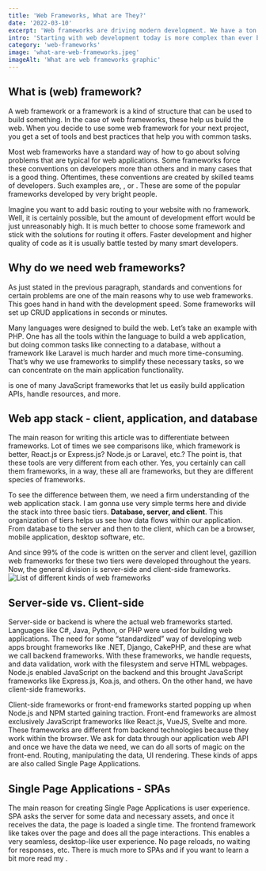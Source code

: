 ```yaml
---
title: 'Web Frameworks, What are They?'
date: '2022-03-10'
excerpt: 'Web frameworks are driving modern development. We have a ton of front-end and back-end frameworks to choose from, but what really are web frameworks?'
intro: 'Starting with web development today is more complex than ever before. This is partly due to the explosion of web frameworks available to us as developers. JavaScript especially brought this trend. There is even website counting how many days since last JS framework has been released. But what is a web framework?'
category: 'web-frameworks'
image: 'what-are-web-frameworks.jpeg'
imageAlt: 'What are web frameworks graphic'
---
```


## What is (web) framework?

A web framework or a framework is a kind of structure that can be used to build something. In the case of web frameworks, these help us build the web. When you decide to use some web framework for your next project, you get a set of tools and best practices that help you with common tasks.

Most web frameworks have a standard way of how to go about solving problems that are typical for web applications. Some frameworks force these conventions on developers more than others and in many cases that is a good thing. Oftentimes, these conventions are created by skilled teams of developers. Such examples are, <MdLink url='https://nextjs.org/' text='Next.js' />, <MdLink url='https://rubyonrails.org/' text='Ruby on Rails' /> or <MdLink url='https://laravel.com/' text='Laravel' />. These are some of the popular frameworks developed by very bright people.

Imagine you want to add basic routing to your website with no framework. Well, it is certainly possible, but the amount of development effort would be just unreasonably high. It is much better to choose some framework and stick with the solutions for routing it offers. Faster development and higher quality of code as it is usually battle tested by many smart developers.

## Why do we need web frameworks?

As just stated in the previous paragraph, standards and conventions for certain problems are one of the main reasons why to use web frameworks. This goes hand in hand with the development speed. Some frameworks will set up CRUD applications in seconds or minutes.

Many languages were designed to build the web. Let’s take an example with PHP. One has all the tools within the language to build a web application, but doing common tasks like connecting to a database, without a framework like Laravel is much harder and much more time-consuming. That’s why we use frameworks to simplify these necessary tasks, so we can concentrate on the main application functionality.

<MdLink url='https://expressjs.com/' text='Express.js' /> is one of many JavaScript
frameworks that let us easily build application APIs, handle resources, and more.

## Web app stack - client, application, and database

The main reason for writing this article was to differentiate between frameworks. Lot of times we see comparisons like, which framework is better, React.js or Express.js? Node.js or Laravel, etc.? The point is, that these tools are very different from each other. Yes, you certainly can call them frameworks, in a way, these all are frameworks, but they are different species of frameworks.

To see the difference between them, we need a firm understanding of the web application stack. I am gonna use very simple terms here and divide the stack into three basic tiers. **Database, server, and client**. This organization of tiers helps us see how data flows within our application. From database to the server and then to the client, which can be a browser, mobile application, desktop software, etc.

And since 99% of the code is written on the server and client level, gazillion web frameworks for these two tiers were developed throughout the years. Now, the general division is server-side and client-side frameworks. ![List of different kinds of web frameworks](/images/articles/web-frameworks.jpeg 'Different web frameworks')

## Server-side vs. Client-side

Server-side or backend is where the actual web frameworks started. Languages like C#, Java, Python, or PHP were used for building web applications. The need for some “standardized” way of developing web apps brought frameworks like .NET, Django, CakePHP, and these are what we call backend frameworks. With these frameworks, we handle requests, and data validation, work with the filesystem and serve HTML webpages. Node.js enabled JavaScript on the backend and this brought JavaScript frameworks like Express.js, Koa.js, and others. On the other hand, we have client-side frameworks.

Client-side frameworks or front-end frameworks started popping up when Node.js and NPM started gaining traction. Front-end frameworks are almost exclusively JavaScript frameworks like React.js, VueJS, Svelte and more. These frameworks are different from backend technologies because they work within the browser. We ask for data through our application web API and once we have the data we need, we can do all sorts of magic on the front-end. Routing, manipulating the data, UI rendering. These kinds of apps are also called Single Page Applications.

## Single Page Applications - SPAs

The main reason for creating Single Page Applications is user experience. SPA asks the server for some data and necessary assets, and once it receives the data, the page is loaded a single time. The frontend framework like <MdLink url='https://reactjs.org/' text='React.js' /> takes over the page and does all the page interactions. This enables a very seamless, desktop-like user experience. No page reloads, no waiting for responses, etc. There is much more to SPAs and if you want to learn a bit more read my <MdLinkInternal url='/web-frameworks/single-page-application-example' text='article on Single Page Applications' />.
